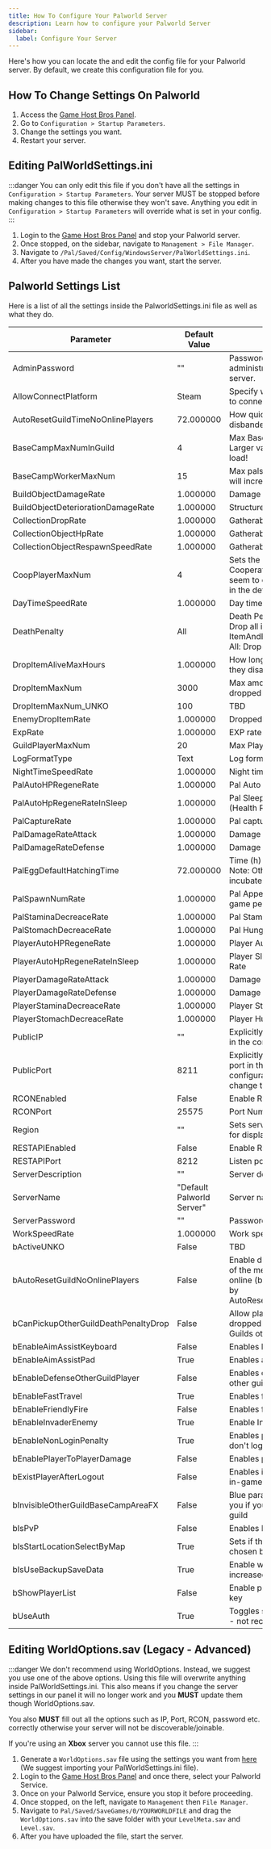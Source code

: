 ```yaml
---
title: How To Configure Your Palworld Server
description: Learn how to configure your Palworld Server 
sidebar:
  label: Configure Your Server
---
```


Here's how you can locate the and edit the config file for your Palworld server. By default, we create this configuration file for you.

## How To Change Settings On Palworld

1. Access the [Game Host Bros Panel](https://panel.gamehostbros.com/).
2. Go to `Configuration > Startup Parameters`.
3. Change the settings you want.
4. Restart your server.

## Editing PalWorldSettings.ini

:::danger
You can only edit this file if you don't have all the settings in `Configuration > Startup Parameters`. Your server MUST be stopped before making changes to this file otherwise they won't save. Anything you edit in `Configuration > Startup Parameters` will override what is set in your config.
:::

1. Login to the [Game Host Bros Panel](https://panel.gamehostbros.com/) and stop your Palworld server.
2. Once stopped, on the sidebar, navigate to `Management > File Manager`.
3. Navigate to `/Pal/Saved/Config/WindowsServer/PalWorldSettings.ini`.
4. After you have made the changes you want, start the server. 

## Palworld Settings List
Here is a list of all the settings inside the PalworldSettings.ini file as well as what they do.

| Parameter                          | Default Value | Description                                                                                                                                         |
|------------------------------------|---------------|-----------------------------------------------------------------------------------------------------------------------------------------------------|
| AdminPassword                      | ""            | Password used to obtain administrative privileges on the server.                                                                                    |
| AllowConnectPlatform               | Steam         | Specify which platforms are allowed to connect. Steam or Xbox                                                                                       |
| AutoResetGuildTimeNoOnlinePlayers  | 72.000000     | How quickly an inactive Guild will be disbanded                                                                                                     |
| BaseCampMaxNumInGuild              | 4             | Max BaseCamp count per guild. Larger value will increase system load!                                                                 |
| BaseCampWorkerMaxNum               | 15            | Max pals per basecamp. Larger value will increase system load.                                                                                      |
| BuildObjectDamageRate              | 1.000000      | Damage to Structure Multiplier                                                                                                                      |
| BuildObjectDeteriorationDamageRate | 1.000000      | Structure Deterioration Rate                                                                                                                        |
| CollectionDropRate                 | 1.000000      | Gatherable Items Multiplier                                                                                                                         |
| CollectionObjectHpRate             | 1.000000      | Gatherable Objects Health Multiplier                                                                                                                |
| CollectionObjectRespawnSpeedRate   | 1.000000      | Gatherable Objects Respawn Interval                                                                                                                 |
| CoopPlayerMaxNum                   | 4             | Sets the maximum player count for a Cooperative game (Currently doesn't seem to do anything, but is included in the default configuration file)     |
| DayTimeSpeedRate                   | 1.000000      | Day time speed                                                                                                                                      |
| DeathPenalty                       | All           | Death Penalty None: No drops, Item: Drop all items except equipment, ItemAndEquipment: Drop all items, All: Drop all items and all Pals on team     |
| DropItemAliveMaxHours              | 1.000000      | How long dropped items stay before they disappear                                                                                                   |
| DropItemMaxNum                     | 3000          | Max amount of items that can be dropped                                                                                                             |
| DropItemMaxNum_UNKO                | 100           | TBD                                                                                                                                                 |
| EnemyDropItemRate                  | 1.000000      | Dropped Items Multiplier                                                                                                                            |
| ExpRate                            | 1.000000      | EXP rate                                                                                                                                            |
| GuildPlayerMaxNum                  | 20            | Max Player Number of Guilds                                                                                                                         |
| LogFormatType                      | Text          | Log format Text or Json                                                                                                                             |
| NightTimeSpeedRate                 | 1.000000      | Night time speed                                                                                                                                    |
| PalAutoHPRegeneRate                | 1.000000      | Pal Auto Health Regeneration Rate                                                                                                                   |
| PalAutoHpRegeneRateInSleep         | 1.000000      | Pal Sleep Health Regeneration Rate (Health Regeneration Rate in Palbox)                                                                             |
| PalCaptureRate                     | 1.000000      | Pal capture rate                                                                                                                                    |
| PalDamageRateAttack                | 1.000000      | Damage from Pals Multiplier                                                                                                                         |
| PalDamageRateDefense               | 1.000000      | Damage to Pals Multiplier                                                                                                                           |
| PalEggDefaultHatchingTime          | 72.000000     | Time (h) to incubate Massive Egg. Note: Other eggs also require time to incubate.                                                                   |
| PalSpawnNumRate                    | 1.000000      | Pal Appearance Rate *Note: Affects game performance                                                                                                 |
| PalStaminaDecreaceRate             | 1.000000      | Pal Stamina Reduction Rate                                                                                                                          |
| PalStomachDecreaceRate             | 1.000000      | Pal Hunger Depletion Rate                                                                                                                           |
| PlayerAutoHPRegeneRate             | 1.000000      | Player Auto Health Regeneration Rate                                                                                                                |
| PlayerAutoHpRegeneRateInSleep      | 1.000000      | Player Sleep Health Regeneration Rate                                                                                                               |
| PlayerDamageRateAttack             | 1.000000      | Damage from Player Multiplier                                                                                                                       |
| PlayerDamageRateDefense            | 1.000000      | Damage to Player Multiplier                                                                                                                         |
| PlayerStaminaDecreaceRate          | 1.000000      | Player Stamina Reduction Rate                                                                                                                       |
| PlayerStomachDecreaceRate          | 1.000000      | Player Hunger Depletion Rate                                                                                                                        |
| PublicIP                           | ""            | Explicitly specify an external public IP in the community server settings                                                                           |
| PublicPort                         | 8211          | Explicitly specify the external public port in the community server configuration. (This setting does not change the server's listen port.)         |
| RCONEnabled                        | False         | Enable RCON                                                                                                                                         |
| RCONPort                           | 25575         | Port Number for RCON                                                                                                                                |
| Region                             | ""            | Sets server region (Seems to just be for display purposes)                                                                                          |
| RESTAPIEnabled                     | False         | Enable REST API                                                                                                                                     |
| RESTAPIPort                        | 8212          | Listen port for REST API                                                                                                                            |
| ServerDescription                  | ""            | Server description                                                                                                                                  |
| ServerName                         | "Default Palworld Server" | Server name                                                                                                                                 |
| ServerPassword                     | ""            | Password required for server login                                                                                                                  |
| WorkSpeedRate                      | 1.000000      | Work speed rate modifier                                                                                                                            |
| bActiveUNKO                        | False         | TBD                                                                                                                                                 |
| bAutoResetGuildNoOnlinePlayers     | False         | Enable disbanding Guilds when none of the member players have been online (based on duration specified by AutoResetGuildTimeNoOnlinePlayers)        |
| bCanPickupOtherGuildDeathPenaltyDrop | False       | Allow players to pick up items dropped on death by players from Guilds other than their own                                                         |
| bEnableAimAssistKeyboard           | False         | Enables keyboard aim assist                                                                                                                         |
| bEnableAimAssistPad                | True          | Enables aim pad aim assist                                                                                                                          |
| bEnableDefenseOtherGuildPlayer     | False         | Enables or disables the defense of other guild players                                                                                              |
| bEnableFastTravel                  | True          | Enables fast travel                                                                                                                                 |
| bEnableFriendlyFire                | False         | Enables friendly fire                                                                                                                               |
| bEnableInvaderEnemy                | True          | Enable Invader                                                                                                                                      |
| bEnableNonLoginPenalty             | True          | Enables penalties for players who don't login over a period of time                                                                                 |
| bEnablePlayerToPlayerDamage        | False         | Enables player to player damage                                                                                                                     |
| bExistPlayerAfterLogout            | False         | Enables if player characters remain in-game after logging out                                                                                       |
| bInvisibleOtherGuildBaseCampAreaFX | False         | Blue parameter circle is invisible to you if you are looking from another guild                                                                     |
| bIsPvP                             | False         | Enables PvP                                                                                                                                         |
| bIsStartLocationSelectByMap        | True          | Sets if the start location can be chosen by using the map                                                                                           |
| bIsUseBackupSaveData               | True          | Enable world backup Disk load will be increased when enabled                                                                                        |
| bShowPlayerList                    | False         | Enable player list when the press ESC key                                                                                                           |
| bUseAuth                           | True          | Toggles server player authentication - not recommended to change                                                                                    |



## Editing WorldOptions.sav (Legacy - Advanced)

:::danger
We don't recommend using WorldOptions. Instead, we suggest you use one of the above options. Using this file will overwrite anything inside PalWorldSettings.ini. This also means if you change the server settings in our panel it will no longer work and you **MUST** update them though WorldOptions.sav.

You also **MUST** fill out all the options such as IP, Port, RCON, password etc. correctly otherwise your server will not be discoverable/joinable.

If you're using an **Xbox** server you cannot use this file.
:::

1. Generate a `WorldOptions.sav` file using the settings you want from [here](https://palworldoptions.com/) (We suggest importing your PalWorldSettings.ini file).
2. Login to the [Game Host Bros Panel](https://panel.gamehostbros.com/) and once there, select your Palworld Service.
3. Once on your Palworld Service, ensure you stop it before proceeding.
4. Once stopped, on the left, navigate to `Management` then `File Manager`.
5. Navigate to `Pal/Saved/SaveGames/0/YOURWORLDFILE` and drag the `WorldOptions.sav` into the save folder with your `LevelMeta.sav` and `Level.sav`.
6. After you have uploaded the file, start the server. 
